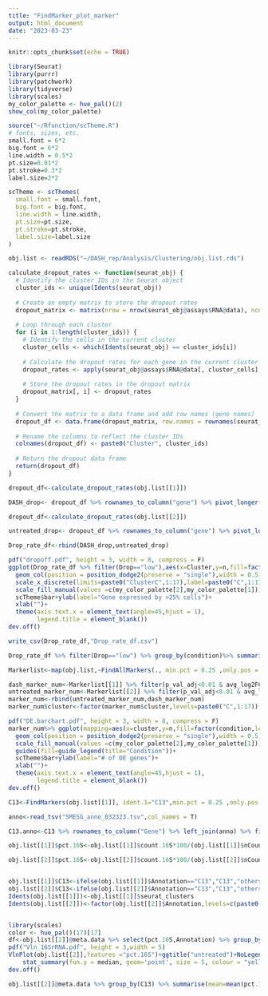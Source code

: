 ```yaml
---
title: "FindMarker_plot_marker"
output: html_document
date: "2023-03-23"
---
```


```r
knitr::opts_chunk$set(echo = TRUE)
```

```r
library(Seurat)
library(purrr)
library(patchwork)
library(tidyverse)
library(scales)
my_color_palette <- hue_pal()(2)
show_col(my_color_palette)
```

```r
source("~/Rfunction/scTheme.R")
# fonts, sizes, etc.
small.font = 6*2
big.font = 6*2
line.width = 0.5*2
pt.size=0.01*2
pt.stroke=0.3*2
label.size=2*2

scTheme <- scThemes(
  small.font = small.font,
  big.font = big.font,
  line.width = line.width,
  pt.size=pt.size,
  pt.stroke=pt.stroke,
  label.size=label.size
)

```


```r
obj.list <- readRDS("~/DASH_rep/Analysis/Clustering/obj.list.rds")
```

```r
calculate_dropout_rates <- function(seurat_obj) {
  # Identify the cluster IDs in the Seurat object
  cluster_ids <- unique(Idents(seurat_obj))
  
  # Create an empty matrix to store the dropout rates
  dropout_matrix <- matrix(nrow = nrow(seurat_obj@assays$RNA@data), ncol = length(cluster_ids))
  
  # Loop through each cluster
  for (i in 1:length(cluster_ids)) {
    # Identify the cells in the current cluster
    cluster_cells <- which(Idents(seurat_obj) == cluster_ids[i])
    
    # Calculate the dropout rates for each gene in the current cluster
    dropout_rates <- apply(seurat_obj@assays$RNA@data[, cluster_cells], 1, function(x) mean(x == 0))
    
    # Store the dropout rates in the dropout matrix
    dropout_matrix[, i] <- dropout_rates
  }
  
  # Convert the matrix to a data frame and add row names (gene names)
  dropout_df <- data.frame(dropout_matrix, row.names = rownames(seurat_obj@assays$RNA@data))
  
  # Rename the columns to reflect the cluster IDs
  colnames(dropout_df) <- paste0("Cluster", cluster_ids)
  
  # Return the dropout data frame
  return(dropout_df)
}

```

```r
dropout_df<-calculate_dropout_rates(obj.list[[1]])

DASH_drop<- dropout_df %>% rownames_to_column("gene") %>% pivot_longer(cols = ClusterC1:ClusterC17,names_to = "Cluster",values_to = "dropout")%>%mutate( Drop=case_when(dropout>0.75 ~"high", dropout<=0.75~"low")) %>% group_by(Cluster) %>% count(Drop) %>% mutate(condition="DASH")

dropout_df<-calculate_dropout_rates(obj.list[[2]])

untreated_drop<- dropout_df %>% rownames_to_column("gene") %>% pivot_longer(cols = ClusterC1:ClusterC17,names_to = "Cluster",values_to = "dropout")%>%mutate( Drop=case_when(dropout>0.75 ~"high", dropout<=0.75~"low")) %>% group_by(Cluster) %>% count(Drop)%>% mutate(condition="untreated")
```

```r
Drop_rate_df<-rbind(DASH_drop,untreated_drop)

pdf("dropoff.pdf", height = 3, width = 8, compress = F)
ggplot(Drop_rate_df %>% filter(Drop=="low"),aes(x=Cluster,y=n,fill=factor(condition,levels=c("untreated","DASH"))))+
  geom_col(position = position_dodge2(preserve = "single"),width = 0.5)+
  scale_x_discrete(limits=paste0("ClusterC",1:17),label=paste0("C",1:17))+
  scale_fill_manual(values =c(my_color_palette[2],my_color_palette[1]))+
  scTheme$bar+ylab(label="Gene expressed by >25% cells")+
  xlab("")+
  theme(axis.text.x = element_text(angle=45,hjust = 1),
        legend.title = element_blank())
dev.off()

write_csv(Drop_rate_df,"Drop_rate_df.csv")
```

```r
Drop_rate_df %>% filter(Drop=="low") %>% group_by(condition)%>% summarise(mutate=mean(n))
```


```r
Markerlist<-map(obj.list,~FindAllMarkers(., min.pct = 0.25 ,only.pos = T))
```



```r
dash_marker_num<-Markerlist[[1]] %>% filter(p_val_adj<0.01 & avg_log2FC > 0.25 )%>% group_by(cluster) %>% summarise(n=n()) %>% mutate(condition="DASH")
untreated_marker_num<-Markerlist[[2]] %>% filter(p_val_adj<0.01 & avg_log2FC > 0.25 )%>% group_by(cluster) %>% summarise(n=n()) %>% mutate(condition="untreated")
marker_num<-rbind(untreated_marker_num,dash_marker_num) 
marker_num$cluster<-factor(marker_num$cluster,levels=paste0("C",1:17))
```

```r



pdf("DE.barchart.pdf", height = 3, width = 8, compress = F)
marker_num%>% ggplot(mapping=aes(x=cluster,y=n,fill=factor(condition,levels=c("untreated","DASH"))))+
  geom_col(position = position_dodge2(preserve = "single"),width = 0.5)+
  scale_fill_manual(values =c(my_color_palette[2],my_color_palette[1]))+ 
  guides(fill=guide_legend(title="Condition"))+
  scTheme$bar+ylab(label="# of DE genes")+
  xlab("")+
  theme(axis.text.x = element_text(angle=45,hjust = 1),
        legend.title = element_blank())
dev.off()
```

```r
C13<-FindMarkers(obj.list[[1]], ident.1="C13",min.pct = 0.25 ,only.pos = T)
```

```r
anno<-read_tsv("SMESG_anno_032323.tsv",col_names = T)
```

```r
C13.anno<-C13 %>% rownames_to_column("Gene") %>% left_join(anno) %>% filter(p_val_adj<0.01 & avg_log2FC > 0.25)
```

```r
obj.list[[1]]$pct.16S<-obj.list[[1]]$count.16S*100/(obj.list[[1]]$nCount_RNA+obj.list[[1]]$count.16S)

obj.list[[2]]$pct.16S<-obj.list[[2]]$count.16S*100/(obj.list[[2]]$nCount_RNA+obj.list[[2]]$count.16S)


obj.list[[1]]$C13<-ifelse(obj.list[[1]]$Annotation=="C13","C13","others")
obj.list[[2]]$C13<-ifelse(obj.list[[2]]$Annotation=="C13","C13","others")
Idents(obj.list[[1]])<-obj.list[[1]]$seurat_clusters
Idents(obj.list[[2]])<-factor(obj.list[[2]]$Annotation,levels=c(paste0("C",1:17)))


library(scales)
color <- hue_pal()(17)[17]
df<-obj.list[[2]]@meta.data %>% select(pct.16S,Annotation) %>% group_by(Annotation) %>% summarise(median=median(pct.16S))
pdf("Vln_16SrRNA.pdf", height = 3,width = 5)
VlnPlot(obj.list[[2]],features ="pct.16S")+ggtitle("untreated")+NoLegend()+
    stat_summary(fun.y = median, geom='point', size = 5, colour = "yellow", shape = 95)+ stat_summary(fun.y=mean, colour="red", geom="text", show.legend = FALSE, vjust=-0.7, aes( label=round(..y.., digits=1)))
dev.off()

obj.list[[2]]@meta.data %>% group_by(C13) %>% summarise(mean=mean(pct.16S))
```

